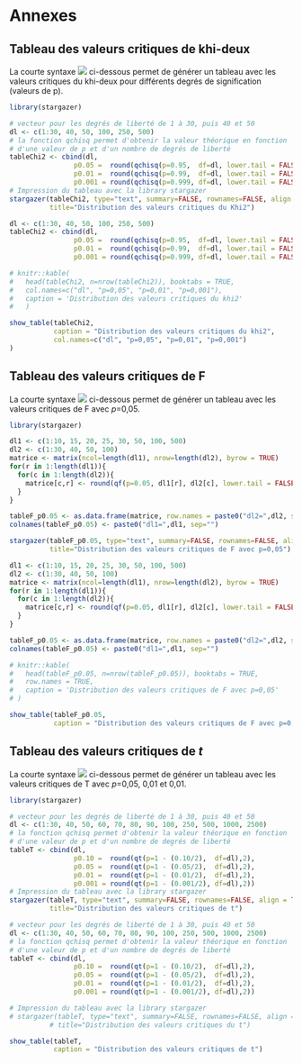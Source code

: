# Annexes {#annexes}

## Tableau des valeurs critiques de khi-deux {#annexe1}

La courte syntaxe ![](Images/Rlogo.png) ci-dessous permet de générer un tableau avec les valeurs critiques du khi-deux pour différents degrés de signification (valeurs de p).

```r
library(stargazer)

# vecteur pour les degrés de liberté de 1 à 30, puis 40 et 50
dl <- c(1:30, 40, 50, 100, 250, 500) 
# la fonction qchisq permet d'obtenir la valeur théorique en fonction 
# d'une valeur de p et d'un nombre de degrés de liberté
tableChi2 <- cbind(dl,
                p0.05 =  round(qchisq(p=0.95,  df=dl, lower.tail = FALSE),3),
                p0.01 =  round(qchisq(p=0.99,  df=dl, lower.tail = FALSE),3),
                p0.001 = round(qchisq(p=0.999, df=dl, lower.tail = FALSE),3))
# Impression du tableau avec la library stargazer
stargazer(tableChi2, type="text", summary=FALSE, rownames=FALSE, align = TRUE, digits = 3,
          title="Distribution des valeurs critiques du Khi2")
```


```r
dl <- c(1:30, 40, 50, 100, 250, 500)
tableChi2 <- cbind(dl,
                p0.05 =  round(qchisq(p=0.95,  df=dl, lower.tail = FALSE),3),
                p0.01 =  round(qchisq(p=0.99,  df=dl, lower.tail = FALSE),3),
                p0.001 = round(qchisq(p=0.999, df=dl, lower.tail = FALSE),3))

# knitr::kable(
#   head(tableChi2, n=nrow(tableChi2)), booktabs = TRUE,
#   col.names=c("dl", "p=0,05", "p=0,01", "p=0,001"),
#   caption = 'Distribution des valeurs critiques du khi2'
#   )

show_table(tableChi2, 
           caption = "Distribution des valeurs critiques du khi2",
           col.names=c("dl", "p=0,05", "p=0,01", "p=0,001")
)
```

## Tableau des valeurs critiques de F {#annexe2}

La courte syntaxe ![](Images/Rlogo.png) ci-dessous permet de générer un tableau avec les valeurs critiques de F avec _p_=0,05.

```r
library(stargazer)

dl1 <- c(1:10, 15, 20, 25, 30, 50, 100, 500)
dl2 <- c(1:30, 40, 50, 100)
matrice <- matrix(ncol=length(dl1), nrow=length(dl2), byrow = TRUE)
for(r in 1:length(dl1)){
  for(c in 1:length(dl2)){
    matrice[c,r] <- round(qf(p=0.05, dl1[r], dl2[c], lower.tail = FALSE),2)
  }
}

tableF_p0.05 <- as.data.frame(matrice, row.names = paste0("dl2=",dl2, sep=""))
colnames(tableF_p0.05) <- paste0("dl1=",dl1, sep="")

stargazer(tableF_p0.05, type="text", summary=FALSE, rownames=FALSE, align = TRUE, digits = 3,
          title="Distribution des valeurs critiques de F avec p=0,05")
```


```r
dl1 <- c(1:10, 15, 20, 25, 30, 50, 100, 500)
dl2 <- c(1:30, 40, 50, 100)
matrice <- matrix(ncol=length(dl1), nrow=length(dl2), byrow = TRUE)
for(r in 1:length(dl1)){
  for(c in 1:length(dl2)){
    matrice[c,r] <- round(qf(p=0.05, dl1[r], dl2[c], lower.tail = FALSE),2)
  }
}

tableF_p0.05 <- as.data.frame(matrice, row.names = paste0("dl2=",dl2, sep=""))
colnames(tableF_p0.05) <- paste0("dl1=",dl1, sep="")

# knitr::kable(
#   head(tableF_p0.05, n=nrow(tableF_p0.05)), booktabs = TRUE,
#   row.names = TRUE,
#   caption = 'Distribution des valeurs critiques de F avec p=0,05'
# )

show_table(tableF_p0.05, 
           caption = "Distribution des valeurs critiques de F avec p=0,05")
```


## Tableau des valeurs critiques de *t* {#annexe3}

La courte syntaxe ![](Images/Rlogo.png) ci-dessous permet de générer un tableau avec les valeurs critiques de T avec _p_=0,05, 0,01 et 0,01.


```r
library(stargazer)

# vecteur pour les degrés de liberté de 1 à 30, puis 40 et 50
dl <- c(1:30, 40, 50, 60, 70, 80, 90, 100, 250, 500, 1000, 2500) 
# la fonction qchisq permet d'obtenir la valeur théorique en fonction 
# d'une valeur de p et d'un nombre de degrés de liberté
tableT <- cbind(dl,
                p0.10 =  round(qt(p=1 - (0.10/2),  df=dl),2),
                p0.05 =  round(qt(p=1 - (0.05/2),  df=dl),2),
                p0.01 =  round(qt(p=1 - (0.01/2),  df=dl),2),
                p0.001 = round(qt(p=1 - (0.001/2), df=dl),2))
# Impression du tableau avec la library stargazer
stargazer(tableT, type="text", summary=FALSE, rownames=FALSE, align = TRUE, digits = 2,
          title="Distribution des valeurs critiques de t")
```


```r
# vecteur pour les degrés de liberté de 1 à 30, puis 40 et 50
dl <- c(1:30, 40, 50, 60, 70, 80, 90, 100, 250, 500, 1000, 2500) 
# la fonction qchisq permet d'obtenir la valeur théorique en fonction 
# d'une valeur de p et d'un nombre de degrés de liberté
tableT <- cbind(dl,
                p0.10 =  round(qt(p=1 - (0.10/2),  df=dl),2),
                p0.05 =  round(qt(p=1 - (0.05/2),  df=dl),2),
                p0.01 =  round(qt(p=1 - (0.01/2),  df=dl),2),
                p0.001 = round(qt(p=1 - (0.001/2), df=dl),2))

# Impression du tableau avec la library stargazer
# stargazer(tableT, type="text", summary=FALSE, rownames=FALSE, align = TRUE, digits = 3,
          # title="Distribution des valeurs critiques du t")

show_table(tableT, 
           caption = "Distribution des valeurs critiques de t")
```
